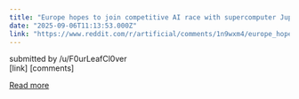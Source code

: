 ```yaml
---
title: "Europe hopes to join competitive AI race with supercomputer Jupiter"
date: "2025-09-06T11:13:53.000Z"
link: "https://www.reddit.com/r/artificial/comments/1n9wxm4/europe_hopes_to_join_competitive_ai_race_with/"
---
```


submitted by    /u/F0urLeafCl0ver  
 [link]   [comments]

[Read more](https://www.reddit.com/r/artificial/comments/1n9wxm4/europe_hopes_to_join_competitive_ai_race_with/)
